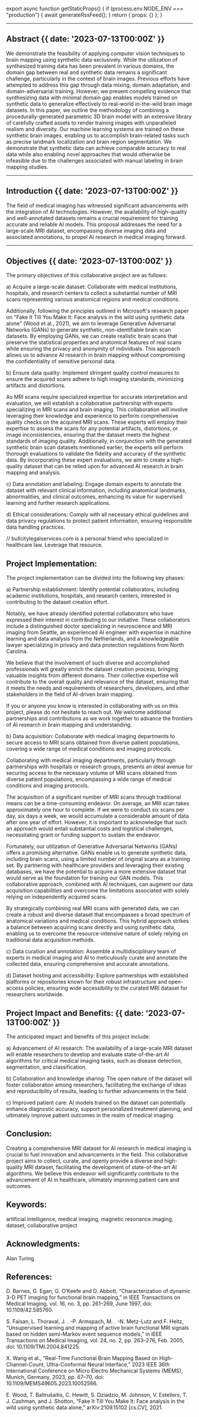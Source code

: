 
export async function getStaticProps() {
  if (process.env.NODE_ENV === "production") {
    await generateRssFeed();
  }
  return { props: {} };
}

---

## Abstract {{ date: '2023-07-13T00:00Z' }}

We demonstrate the feasibility of applying computer vision techniques to brain mapping using synthetic data exclusively. While the utilization of synthesized training data has been prevalent in various domains, the domain gap between real and synthetic data remains a significant challenge, particularly in the context of brain images. Previous efforts have attempted to address this gap through data mixing, domain adaptation, and domain-adversarial training. However, we present compelling evidence that synthesizing data with minimal domain gap enables models trained on synthetic data to generalize effectively to real-world in-the-wild brain image datasets. In this paper, we outline the methodology of combining a procedurally-generated parametric 3D brain model with an extensive library of carefully crafted assets to render training images with unparalleled realism and diversity. Our machine learning systems are trained on these synthetic brain images, enabling us to accomplish brain-related tasks such as precise landmark localization and brain region segmentation. We demonstrate that synthetic data can achieve comparable accuracy to real data while also enabling novel approaches that would otherwise be infeasible due to the challenges associated with manual labeling in brain mapping studies.

---

## Introduction {{ date: '2023-07-13T00:00Z' }}

The field of medical imaging has witnessed significant advancements with the integration of AI technologies. However, the availability of high-quality and well-annotated datasets remains a crucial requirement for training accurate and reliable AI models. This proposal addresses the need for a large-scale MRI dataset, encompassing diverse imaging data and associated annotations, to propel AI research in medical imaging forward.

---

## Objectives {{ date: '2023-07-13T00:00Z' }}

The primary objectives of this collaborative project are as follows:

a) Acquire a large-scale dataset: Collaborate with medical institutions, hospitals, and research centers to collect a substantial number of MRI scans representing various anatomical regions and medical conditions.

Additionally, following the principles outlined in Microsoft's research paper on "Fake It Till You Make It: Face analysis in the wild using synthetic data alone" (Wood et al., 2021), we aim to leverage Generative Adversarial Networks (GANs) to generate synthetic, non-identifiable brain scan datasets. By employing GANs, we can create realistic brain scans that preserve the statistical properties and anatomical features of real scans while ensuring the privacy and anonymity of individuals. This approach allows us to advance AI research in brain mapping without compromising the confidentiality of sensitive personal data.

b) Ensure data quality: Implement stringent quality control measures to ensure the acquired scans adhere to high imaging standards, minimizing artifacts and distortions.

As MRI scans require specialized expertise for accurate interpretation and evaluation, we will establish a collaborative partnership with experts specializing in MRI scans and brain imaging. This collaboration will involve leveraging their knowledge and experience to perform comprehensive quality checks on the acquired MRI scans. These experts will employ their expertise to assess the scans for any potential artifacts, distortions, or image inconsistencies, ensuring that the dataset meets the highest standards of imaging quality. Additionally, in conjunction with the generated synthetic brain scan datasets mentioned earlier, the experts will perform thorough evaluations to validate the fidelity and accuracy of the synthetic data. By incorporating these expert evaluations, we aim to create a high-quality dataset that can be relied upon for advanced AI research in brain mapping and analysis.

c) Data annotation and labeling: Engage domain experts to annotate the dataset with relevant clinical information, including anatomical landmarks, abnormalities, and clinical outcomes, enhancing its value for supervised learning and further research applications.

d) Ethical considerations: Comply with all necessary ethical guidelines and data privacy regulations to protect patient information, ensuring responsible data handling practices.

// bullcitylegalservices.com is a personal friend who specialized in healthcare law. Leverage that resource.

## Project Implementation:

The project implementation can be divided into the following key phases:

a) Partnership establishment: Identify potential collaborators, including academic institutions, hospitals, and research centers, interested in contributing to the dataset creation effort.

Notably, we have already identified potential collaborators who have expressed their interest in contributing to our initiative. These collaborators include a distinguished doctor specializing in neuroscience and MRI imaging from Seattle, an experienced AI engineer with expertise in machine learning and data analysis from the Netherlands, and a knowledgeable lawyer specializing in privacy and data protection regulations from North Carolina.

We believe that the involvement of such diverse and accomplished professionals will greatly enrich the dataset creation process, bringing valuable insights from different domains. Their collective expertise will contribute to the overall quality and relevance of the dataset, ensuring that it meets the needs and requirements of researchers, developers, and other stakeholders in the field of AI-driven brain mapping.

If you or anyone you know is interested in collaborating with us on this project, please do not hesitate to reach out. We welcome additional partnerships and contributions as we work together to advance the frontiers of AI research in brain mapping and understanding.

b) Data acquisition: Collaborate with medical imaging departments to secure access to MRI scans obtained from diverse patient populations, covering a wide range of medical conditions and imaging protocols.

Collaborating with medical imaging departments, particularly through partnerships with hospitals or research groups, presents an ideal avenue for securing access to the necessary volume of MRI scans obtained from diverse patient populations, encompassing a wide range of medical conditions and imaging protocols.

The acquisition of a significant number of MRI scans through traditional means can be a time-consuming endeavor. On average, an MRI scan takes approximately one hour to complete. If we were to conduct six scans per day, six days a week, we would accumulate a considerable amount of data after one year of effort. However, it is important to acknowledge that such an approach would entail substantial costs and logistical challenges, necessitating grant or funding support to sustain the endeavor.

Fortunately, our utilization of Generative Adversarial Networks (GANs) offers a promising alternative. GANs enable us to generate synthetic data, including brain scans, using a limited number of original scans as a training set. By partnering with healthcare providers and leveraging their existing databases, we have the potential to acquire a more extensive dataset that would serve as the foundation for training our GAN models. This collaborative approach, combined with AI techniques, can augment our data acquisition capabilities and overcome the limitations associated with solely relying on independently acquired scans.

By strategically combining real MRI scans with generated data, we can create a robust and diverse dataset that encompasses a broad spectrum of anatomical variations and medical conditions. This hybrid approach strikes a balance between acquiring scans directly and using synthetic data, enabling us to overcome the resource-intensive nature of solely relying on traditional data acquisition methods.

c) Data curation and annotation: Assemble a multidisciplinary team of experts in medical imaging and AI to meticulously curate and annotate the collected data, ensuring comprehensive and accurate annotations.

d) Dataset hosting and accessibility: Explore partnerships with established platforms or repositories known for their robust infrastructure and open-access policies, ensuring wide accessibility to the curated MRI dataset for researchers worldwide.

## Project Impact and Benefits: {{ date: '2023-07-13T00:00Z' }}

The anticipated impact and benefits of this project include:

a) Advancement of AI research: The availability of a large-scale MRI dataset will enable researchers to develop and evaluate state-of-the-art AI algorithms for critical medical imaging tasks, such as disease detection, segmentation, and classification.

b) Collaboration and knowledge sharing: The open nature of the dataset will foster collaboration among researchers, facilitating the exchange of ideas and reproducibility of results, leading to further advancements in the field.

c) Improved patient care: AI models trained on the dataset can potentially enhance diagnostic accuracy, support personalized treatment planning, and ultimately improve patient outcomes in the realm of medical imaging.

## Conclusion:

Creating a comprehensive MRI dataset for AI research in medical imaging is crucial to fuel innovation and advancements in the field. This collaborative project aims to collect, curate, and openly provide a diverse and high-quality MRI dataset, facilitating the development of state-of-the-art AI algorithms. We believe this endeavor will significantly contribute to the advancement of AI in healthcare, ultimately improving patient care and outcomes.

## Keywords:

artificial intelligence, medical imaging, magnetic resonance imaging, dataset, collaborative project

## Acknowledgments:

Alan Turing

## References:

D. Barnes, G. Egan, G. O’Keefe and D. Abbott, “Characterization of dynamic 3-D PET imaging for functional brain mapping,” in IEEE Transactions on Medical Imaging, vol. 16, no. 3, pp. 261–269, June 1997, doi: 10.1109/42.585760.

S. Faisan, L. Thoraval, J. . -P. Armspach, M. . -N. Metz-Lutz and F. Heitz, “Unsupervised learning and mapping of active brain functional MRI signals based on hidden semi-Markov event sequence models,” in IEEE Transactions on Medical Imaging, vol. 24, no. 2, pp. 263–276, Feb. 2005, doi: 10.1109/TMI.2004.841225.

X. Wang et al., “Real-Time Functional Brain Mapping Based on High-Channel-Count, Ultra-Conformal Neural Interface,” 2023 IEEE 36th International Conference on Micro Electro Mechanical Systems (MEMS), Munich, Germany, 2023, pp. 67–70, doi: 10.1109/MEMS49605.2023.10052566.

E. Wood, T. Baltrušaitis, C. Hewitt, S. Dziadzio, M. Johnson, V. Estellers, T. J. Cashman, and J. Shotton, “Fake It Till You Make It: Face analysis in the wild using synthetic data alone,” arXiv:2109.15102 [cs.CV], 2021.
